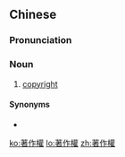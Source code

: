 {{also|著作権|著作权}}

==Chinese==
{{zh-forms|s=著作权|type=21}}

===Pronunciation===
{{zh-pron
|m=zhùzuòquán
|c=zyu3 zok3 kyun4
|cat=n
}}

===Noun===
{{zh-noun}}

# [[copyright]]

====Synonyms====
* {{zh-l|版權}}

[[ko:著作權]]
[[lo:著作權]]
[[zh:著作權]]